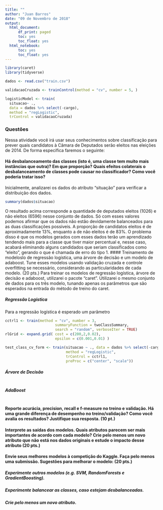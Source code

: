 ```yaml
---
title: ""
author: "Juan Barros"
date: "09 de Novembro de 2018"
output:
  html_document:
      df_print: paged
      toc: yes
      toc_float: yes
  html_notebook:
      toc: yes
      toc_float: yes
---
```


```r
library(caret)
library(tidyverse)
```

```r
dados <- read.csv("train.csv")

validacaoCruzada <- trainControl(method = "cv", number = 5, )

logisticModel <- train(
  situacao~ .,
  data = dados %>% select(-cargo),
  method = "regLogistic",
  trControl = validacaoCruzada)
```
### Questões
Nessa atividade você irá usar seus conhecimentos sobre classificação para prever quais candidatos à Câmara de Deputados serão eleitos nas eleições de 2014. De forma específica faremos o seguinte:

#### Há desbalanceamento das classes (isto é, uma classe tem muito mais instâncias que outra)? Em que proporção? Quais efeitos colaterais o desbalanceamento de classes pode causar no classificador? Como você poderia tratar isso?

Inicialmente, analizarei os dados do atributo "situação" para verificar a distribuição dos dados. 
```r
summary(dados$situacao)
```
O resultado acima corresponde a quantidade de deputados eleitos (1026) e não eleitos (6596) nesse conjunto de dados. Só com esses valores podemos afirmar que os dados não estão devidamente balanceados para as duas classificações possíveis. A proporção de candidatos eleitos é de aproximadamente 13%, enquanto a de não eleitos é de 83%. O problema disso é que os modelos gerados com esses dados terão um aprendizado tendendo mais para a classe que tiver maior percentual e, nesse caso, acabará eliminando alguns candidados que seriam classificados como "eleito", gerando o que é chamada de erro do tipo 1.
#### Treinamento de modeloslo de regressão logística, uma árvore de decisão e um modelo de adaboost. Tune esses modelos usando validação cruzada e controle overfitting se necessário, considerando as particularidades de cada modelo.  (20 pts.)
Para treinar os modelos de regressão logística, árvore de decisão e adaboost, utilizarei o pacote "caret". Utilizarei o mesmo conjunto de dados para os três modelo, tunando apenas os parâmetros que são esperados na entrada do método de treino do caret.

##### Regressão Logística

Para a regressão logística é esperado um parâmetro 
```r
cctrl1 <- train(method = "cv", number = 3,
                       summaryFunction = twoClassSummary,
                       search = "random", verboseIter = TRUE)
rlGrid <- expand.grid( cost = c(200,2,0.02),
                       epsilon = c(0.001,0.01) )

test_class_cv_form <- train(situacao ~ ., data = dados %>% select(-cargo), 
                            method = "regLogistic", 
                            trControl = cctrl1,
                            preProc = c("center", "scale"))

```

##### Árvore de Decisão
```r
  
```

##### AdaBoost
```r
  
```

#### Reporte acurácia, precision, recall e f-measure no treino e validação. Há uma grande diferença de desempenho no treino/validação? Como você avalia os resultados? Justifique sua resposta. (10 pt.)

#### Interprete as saídas dos modelos. Quais atributos parecem ser mais importantes de acordo com cada modelo? Crie pelo menos um novo atributo que não está nos dados originais e estude o impacto desse atributo (20 pts.)

#### Envie seus melhores modelos à competição do Kaggle. Faça pelo menos uma submissão. Sugestões para melhorar o modelo: (20 pts.)

##### Experimente outros modelos (e.g. SVM, RandomForests e GradientBoosting).
##### Experimente balancear as classes,  caso estejam desbalanceadas.
##### Crie pelo menos um novo atributo.